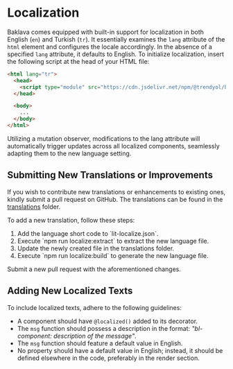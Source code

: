 
<Meta title="Documentation/Localization" />

# Localization

Baklava comes equipped with built-in support for localization in both English (`en`) and Turkish (`tr`). It essentially examines the `lang` attribute of the `html` element and configures the locale accordingly. In the absence of a specified `lang` attribute, it defaults to English.
To initialize localization, insert the following script at the head of your HTML file:

```html
<html lang="tr">
  <head>
    <script type="module" src="https://cdn.jsdelivr.net/npm/@trendyol/baklava@3.1.0/dist/localization.js"></script>
  </head>

  <body>
    ...
  </body>
</html>
```

Utilizing a mutation observer, modifications to the lang attribute will automatically trigger updates across all localized components, seamlessly adapting them to the new language setting.

## Submitting New Translations or Improvements

If you wish to contribute new translations or enhancements to existing ones, kindly submit a pull request on GitHub. The translations can be found in the [translations](https://github.com/Trendyol/baklava/tree/next/translations) folder.

To add a new translation, follow these steps:

<ol>
  <li>Add the language short code to `lit-localize.json`.</li>
  <li>Execute `npm run localize:extract` to extract the new language file.</li>
  <li>Update the newly created file in the translations folder.</li>
  <li>Execute `npm run localize:build` to generate the new language file.</li>
</ol>

Submit a new pull request with the aforementioned changes.

## Adding New Localized Texts

To include localized texts, adhere to the following guidelines:

* A component should have `@localized()` added to its decorator.
* The `msg` function should possess a description in the format: *"bl-component: description of the message"*.
* The `msg` function should feature a default value in English.
* No property should have a default value in English; instead, it should be defined elsewhere in the code, preferably in the render section.

